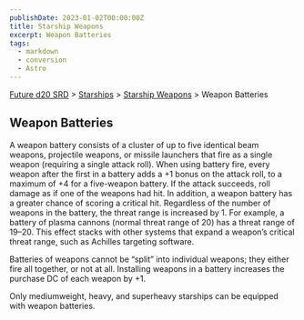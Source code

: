 ```yaml
---
publishDate: 2023-01-02T00:00:00Z
title: Starship Weapons
excerpt: Weapon Batteries
tags:
  - markdown
  - conversion
  - Astro
---
```






[Future d20 SRD](/#futureD20) > [Starships](future-d20-srd-starships-index) > [Starship Weapons](future-d20-srd-starships-starship-weapons-index) > Weapon Batteries




## Weapon Batteries


A weapon battery consists of a cluster of up to five identical beam weapons, projectile weapons, or missile launchers that fire as a single weapon (requiring a single attack roll). When using battery fire, every weapon after the first in a battery adds a +1 bonus on the attack roll, to a maximum of +4 for a five-weapon battery. If the attack succeeds, roll damage as if one of the weapons had hit. In addition, a weapon battery has a greater chance of scoring a critical hit. Regardless of the number of weapons in the battery, the threat range is increased by 1. For example, a battery of plasma cannons (normal threat range of 20) has a threat range of 19–20. This effect stacks with other systems that expand a weapon’s critical threat range, such as Achilles targeting software.


Batteries of weapons cannot be “split” into individual weapons; they either fire all together, or not at all. Installing weapons in a battery increases the purchase DC of each weapon by +1.


Only mediumweight, heavy, and superheavy starships can be equipped with weapon batteries.



